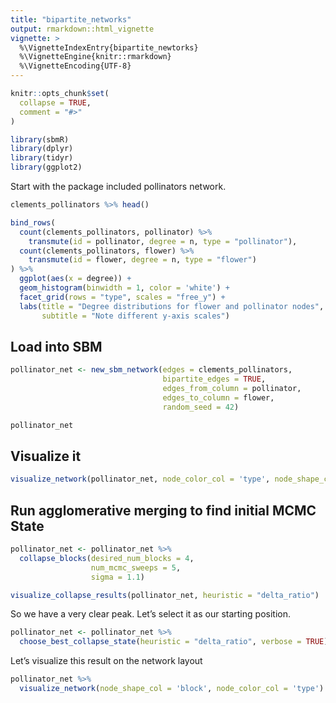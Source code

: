 ```yaml
---
title: "bipartite_networks"
output: rmarkdown::html_vignette
vignette: >
  %\VignetteIndexEntry{bipartite_newtorks}
  %\VignetteEngine{knitr::rmarkdown}
  %\VignetteEncoding{UTF-8}
---
```


```r
knitr::opts_chunk$set(
  collapse = TRUE,
  comment = "#>"
)
```

```r
library(sbmR)
library(dplyr)
library(tidyr)
library(ggplot2)

```


Start with the package included pollinators network.

```r
clements_pollinators %>% head()

bind_rows(
  count(clements_pollinators, pollinator) %>% 
    transmute(id = pollinator, degree = n, type = "pollinator"),
  count(clements_pollinators, flower) %>% 
    transmute(id = flower, degree = n, type = "flower")
) %>% 
  ggplot(aes(x = degree)) +
  geom_histogram(binwidth = 1, color = 'white') +
  facet_grid(rows = "type", scales = "free_y") +
  labs(title = "Degree distributions for flower and pollinator nodes",
       subtitle = "Note different y-axis scales")
```

## Load into SBM

```r
pollinator_net <- new_sbm_network(edges = clements_pollinators,
                                  bipartite_edges = TRUE,
                                  edges_from_column = pollinator,
                                  edges_to_column = flower,
                                  random_seed = 42)

pollinator_net
```

## Visualize it

```r
visualize_network(pollinator_net, node_color_col = 'type', node_shape_col = 'none')
```



## Run agglomerative merging to find initial MCMC State

```r
pollinator_net <- pollinator_net %>% 
  collapse_blocks(desired_num_blocks = 4,
                  num_mcmc_sweeps = 5,
                  sigma = 1.1)
```


```r
visualize_collapse_results(pollinator_net, heuristic = "delta_ratio")
```
So we have a very clear peak. Let's select it as our starting position. 

```r
pollinator_net <- pollinator_net %>% 
  choose_best_collapse_state(heuristic = "delta_ratio", verbose = TRUE)
```


Let's visualize this result on the network layout

```r
pollinator_net %>% 
  visualize_network(node_shape_col = 'block', node_color_col = 'type')
```






